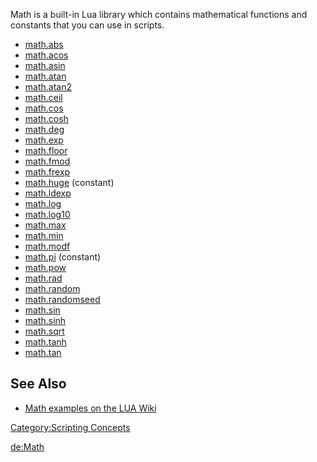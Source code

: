 Math is a built-in Lua library which contains mathematical functions and constants that you can use in scripts.

* [http://www.lua.org/manual/5.1/manual.html#pdf-math.abs math.abs]
* [http://www.lua.org/manual/5.1/manual.html#pdf-math.acos math.acos]
* [http://www.lua.org/manual/5.1/manual.html#pdf-math.asin math.asin]
* [http://www.lua.org/manual/5.1/manual.html#pdf-math.atan math.atan]
* [http://www.lua.org/manual/5.1/manual.html#pdf-math.atan2 math.atan2]
* [http://www.lua.org/manual/5.1/manual.html#pdf-math.ceil math.ceil]
* [http://www.lua.org/manual/5.1/manual.html#pdf-math.cos math.cos]  
* [http://www.lua.org/manual/5.1/manual.html#pdf-math.cosh math.cosh]
* [http://www.lua.org/manual/5.1/manual.html#pdf-math.deg math.deg]
* [http://www.lua.org/manual/5.1/manual.html#pdf-math.exp math.exp]
* [http://www.lua.org/manual/5.1/manual.html#pdf-math.floor math.floor]
* [http://www.lua.org/manual/5.1/manual.html#pdf-math.fmod math.fmod]
* [http://www.lua.org/manual/5.1/manual.html#pdf-math.frexp math.frexp]
* [http://www.lua.org/manual/5.1/manual.html#pdf-math.huge math.huge] (constant)
* [http://www.lua.org/manual/5.1/manual.html#pdf-math.ldexp math.ldexp]
* [http://www.lua.org/manual/5.1/manual.html#pdf-math.log math.log]
* [http://www.lua.org/manual/5.1/manual.html#pdf-math.log10 math.log10]
* [http://www.lua.org/manual/5.1/manual.html#pdf-math.max math.max]
* [http://www.lua.org/manual/5.1/manual.html#pdf-math.min math.min]
* [http://www.lua.org/manual/5.1/manual.html#pdf-math.modf math.modf]
* [http://www.lua.org/manual/5.1/manual.html#pdf-math.pi math.pi] (constant)
* [http://www.lua.org/manual/5.1/manual.html#pdf-math.pow math.pow]
* [http://www.lua.org/manual/5.1/manual.html#pdf-math.rad math.rad]
* [http://www.lua.org/manual/5.1/manual.html#pdf-math.random math.random]
* [http://www.lua.org/manual/5.1/manual.html#pdf-math.randomseed math.randomseed]
* [http://www.lua.org/manual/5.1/manual.html#pdf-math.sin math.sin]
* [http://www.lua.org/manual/5.1/manual.html#pdf-math.sinh math.sinh]
* [http://www.lua.org/manual/5.1/manual.html#pdf-math.sqrt math.sqrt]
* [http://www.lua.org/manual/5.1/manual.html#pdf-math.tanh math.tanh]
* [http://www.lua.org/manual/5.1/manual.html#pdf-math.tan math.tan]

==See Also==
* [http://lua-users.org/wiki/MathLibraryTutorial Math examples on the LUA Wiki]

[[/Category:Scripting Concepts.md|Category:Scripting Concepts]]

[[/de:Math.md|de:Math]]